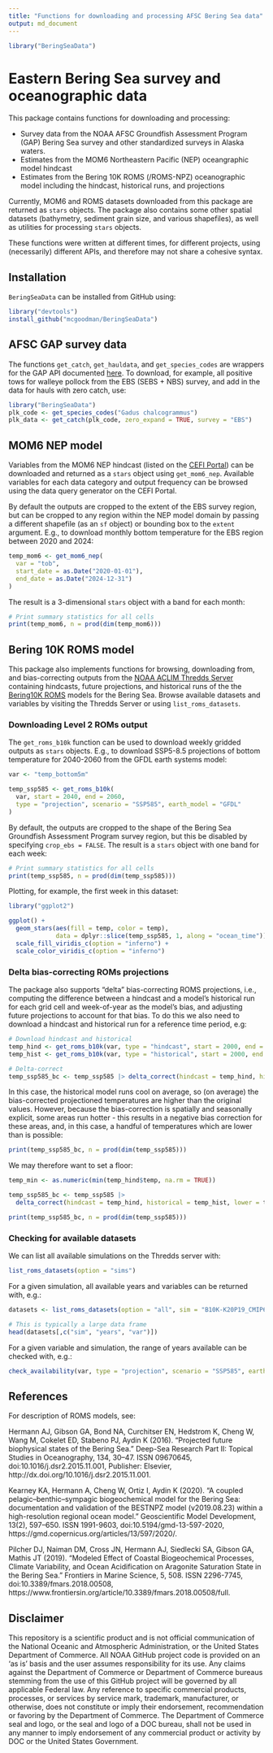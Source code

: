 ```yaml
---
title: "Functions for downloading and processing AFSC Bering Sea data"
output: md_document
---
```


```r
library("BeringSeaData")
```

# Eastern Bering Sea survey and oceanographic data

This package contains functions for downloading and processing: 

  - Survey data from the NOAA AFSC Groundfish Assessment Program (GAP) Bering Sea survey and other standardized surveys in Alaska waters.
  - Estimates from the MOM6 Northeastern Pacific (NEP) oceangraphic model hindcast
  - Estimates from the Bering 10K ROMS (/ROMS-NPZ) oceanographic model including the hindcast, historical runs, and projections

Currently, MOM6 and ROMS datasets downloaded from this package are returned as `stars` objects. The package also contains some other spatial datasets (bathymetry, sediment grain size, and various shapefiles), as well as utilities for processing `stars` objects.

These functions were written at different times, for different projects, using (necessarily) different APIs, and therefore may not share a cohesive syntax.

## Installation

`BeringSeaData` can be installed from GitHub using: 

```r
library("devtools")
install_github("mcgoodman/BeringSeaData")
```

## AFSC GAP survey data

The functions `get_catch`, `get_hauldata`, and `get_species_codes` are wrappers for the GAP API documented [here](https://afsc-gap-products.github.io/gap_products/content/foss-api-r.html). To download, for example, all positive tows for walleye pollock from the EBS (SEBS + NBS) survey, and add in the data for hauls with zero catch, use: 

```r
library("BeringSeaData")
plk_code <- get_species_codes("Gadus chalcogrammus")
plk_data <- get_catch(plk_code, zero_expand = TRUE, survey = "EBS")
```

## MOM6 NEP model

Variables from the MOM6 NEP hindcast (listed on the [CEFI Portal](https://psl.noaa.gov/cefi_portal/)) can be downloaded and returned as a `stars` object using `get_mom6_nep`. Available variables for each data category and output frequency can be browsed using the data query generator on the CEFI Portal. 

By default the outputs are cropped to the extent of the EBS survey region, but can be cropped to any region within the NEP model domain by passing a different shapefile (as an `sf` object) or bounding box to the `extent` argument. E.g., to download monthly bottom temperature for the EBS region between 2020 and 2024:

```r
temp_mom6 <- get_mom6_nep(
  var = "tob", 
  start_date = as.Date("2020-01-01"), 
  end_date = as.Date("2024-12-31")
)
```

The result is a 3-dimensional `stars` object with a band for each month:

```r
# Print summary statistics for all cells
print(temp_mom6, n = prod(dim(temp_mom6)))
```

## Bering 10K ROMS model

This package also implements functions for browsing, downloading from, and bias-correcting outputs from the [NOAA ACLIM Thredds Server](https://data.pmel.noaa.gov/aclim/thredds/catalog/catalog.html) containing hindcasts, future projections, and historical runs of the the [Bering10K ROMS](https://beringnpz.github.io/roms-bering-sea/B10K-dataset-docs/) models for the Bering Sea. Browse available datasets and variables by visiting the Thredds Server or using `list_roms_datasets`.

### Downloading Level 2 ROMs output

The `get_roms_b10k` function can be used to download weekly gridded outputs as `stars` objects. E.g., to download SSP5-8.5 projections of bottom temperature for 2040-2060 from the GFDL earth systems model:

```r
var <- "temp_bottom5m"

temp_ssp585 <- get_roms_b10k(
  var, start = 2040, end = 2060, 
  type = "projection", scenario = "SSP585", earth_model = "GFDL"
)
```

By default, the outputs are cropped to the shape of the Bering Sea Groundfish Assessment Program survey region, but this be disabled by specifying `crop_ebs = FALSE`. The result is a `stars` object with one band for each week: 

```r
# Print summary statistics for all cells
print(temp_ssp585, n = prod(dim(temp_ssp585)))
```

Plotting, for example, the first week in this dataset: 

```r
library("ggplot2")

ggplot() + 
  geom_stars(aes(fill = temp, color = temp), 
             data = dplyr::slice(temp_ssp585, 1, along = "ocean_time")) + 
  scale_fill_viridis_c(option = "inferno") + 
  scale_color_viridis_c(option = "inferno")
```

### Delta bias-correcting ROMs projections

The package also supports "delta" bias-correcting ROMS projections, i.e., computing the difference between a hindcast and a model's historical run for each grid cell and week-of-year as the model's bias, and adjusting future projections to account for that bias. To do this we also need to download a hindcast and historical run for a reference time period, e.g:

```r
# Download hindcast and historical
temp_hind <- get_roms_b10k(var, type = "hindcast", start = 2000, end = 2020)
temp_hist <- get_roms_b10k(var, type = "historical", start = 2000, end = 2020, earth_model = "GFDL")

# Delta-correct
temp_ssp585_bc <- temp_ssp585 |> delta_correct(hindcast = temp_hind, historical = temp_hist)
```

In this case, the historical model runs cool on average, so (on average) the bias-corrected projectioned temperatures are higher than the original values. However, because the bias-correction is spatially and seasonally explicit, some areas run hotter - this results in a negative bias correction for these areas, and, in this case, a handful of temperatures which are lower than is possible:

```r
print(temp_ssp585_bc, n = prod(dim(temp_ssp585)))
```

We may therefore want to set a floor: 

```r
temp_min <- as.numeric(min(temp_hind$temp, na.rm = TRUE))

temp_ssp585_bc <- temp_ssp585 |> 
  delta_correct(hindcast = temp_hind, historical = temp_hist, lower = temp_min)

print(temp_ssp585_bc, n = prod(dim(temp_ssp585)))
```


### Checking for available datasets

We can list all available simulations on the Thredds server with:

```r
list_roms_datasets(option = "sims")
```

For a given simulation, all available years and variables can be returned with, e.g.:

```r
datasets <- list_roms_datasets(option = "all", sim = "B10K-K20P19_CMIP6_gfdl_ssp585")

# This is typically a large data frame
head(datasets[,c("sim", "years", "var")])
```

For a given variable and simulation, the range of years available can be checked with, e.g.:

```r
check_availability(var, type = "projection", scenario = "SSP585", earth_model = "GFDL")
```

## References

For description of ROMS models, see: 

Hermann AJ, Gibson GA, Bond NA, Curchitser EN, Hedstrom K, Cheng W, Wang M, Cokelet ED, Stabeno PJ, Aydin K (2016). “Projected future biophysical states of the Bering Sea.” Deep-Sea Research Part II: Topical Studies in Oceanography, 134, 30–47. ISSN 09670645, doi:10.1016/j.dsr2.2015.11.001, Publisher: Elsevier, http://dx.doi.org/10.1016/j.dsr2.2015.11.001.

Kearney KA, Hermann A, Cheng W, Ortiz I, Aydin K (2020). “A coupled pelagic–benthic–sympagic biogeochemical model for the Bering Sea: documentation and validation of the BESTNPZ model (v2019.08.23) within a high-resolution regional ocean model.” Geoscientific Model Development, 13(2), 597–650. ISSN 1991-9603, doi:10.5194/gmd-13-597-2020, https://gmd.copernicus.org/articles/13/597/2020/.

Pilcher DJ, Naiman DM, Cross JN, Hermann AJ, Siedlecki SA, Gibson GA, Mathis JT (2019). “Modeled Effect of Coastal Biogeochemical Processes, Climate Variability, and Ocean Acidification on Aragonite Saturation State in the Bering Sea.” Frontiers in Marine Science, 5, 508. ISSN 2296-7745, doi:10.3389/fmars.2018.00508, https://www.frontiersin.org/article/10.3389/fmars.2018.00508/full.

## Disclaimer

This repository is a scientific product and is not official communication of the National Oceanic and Atmospheric Administration, or the United States Department of Commerce. All NOAA GitHub project code is provided on an ‘as is’ basis and the user assumes responsibility for its use. Any claims against the Department of Commerce or Department of Commerce bureaus stemming from the use of this GitHub project will be governed by all applicable Federal law. Any reference to specific commercial products, processes, or services by service mark, trademark, manufacturer, or otherwise, does not constitute or imply their endorsement, recommendation or favoring by the Department of Commerce. The Department of Commerce seal and logo, or the seal and logo of a DOC bureau, shall not be used in any manner to imply endorsement of any commercial product or activity by DOC or the United States Government.
